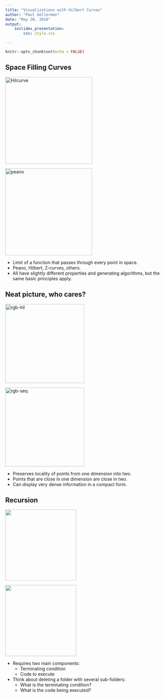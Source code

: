 ```yaml
---
title: "Visualizations with Hilbert Curves"
author: "Paul Gellerman"
date: "May 20, 2016"
output: 
    ioslides_presentation:
        css: style.css

---
```


```r
knitr::opts_chunk$set(echo = FALSE)
```

## Space Filling Curves
<div class="col2">
<p><img src="./images/Hilbert_curve.svg" alt="Hilcurve" style="width: 275px;"/></p>
<p><img src="./images/peano_curve.png" alt="peano" style="width: 275px;"/></p>
  
  
  
- Limit of a function that passes through every point in space.  
- Peano, Hilbert, Z-curves, others.  
- All have slightly different properties and generating algorithms, but the same basic principles apply.   
</div>

## Neat picture, who cares?
<div class="col2">
<p><img src="./images/rgb-hilbert.png" alt="rgb-hil" style="width: 250px;"/></p>
<p><img src="./images/rgb-seq.png" alt="rgb-seq" style="width: 250px;"/></p>



- Preserves locality of points from one dimension into two.  
- Points that are close in one dimension are close in two.  
- Can display very dense information in a compact form.  
</div>

## Recursion
<div class="col2">
<p><img src="./images/recursion.jpg" style="height: 225px;"/></p>
<p><img src="./images/hogan_recursion.jpg" style="height: 225px;"/></p>
</div>

* Requires two main components:
    + Terminating condition
    + Code to execute
* Think about deleting a folder with several sub-folders:
    + What is the terminating condition?
    + What is the code being executed?

